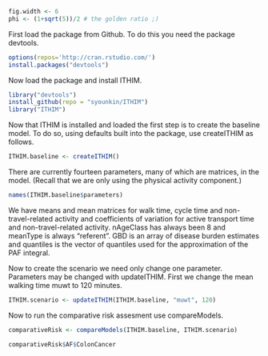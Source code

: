 

```r
fig.width <- 6
phi <- (1+sqrt(5))/2 # the golden ratio ;)
```

First load the package from Github.  To do this you need the package
devtools.

```r
options(repos='http://cran.rstudio.com/')
install.packages("devtools")
```

Now load the package and install ITHIM.

```r
library("devtools")
install_github(repo = "syounkin/ITHIM")
library("ITHIM")
```

Now that ITHIM is installed and loaded the first step is to create the
baseline model.  To do so, using defaults built into the package, use
createITHIM as follows.

```r
ITHIM.baseline <- createITHIM()
```

There are currently fourteen parameters, many of which are matrices,
in the model.  (Recall that we are only using the physical activity
component.)

```r
names(ITHIM.baseline$parameters)
```

We have means and mean matrices for walk time, cycle time and
non-travel-related activity and coefficients of variation for active
transport time and non-travel-related activity.  nAgeClass has always
been 8 and meanType is always "referent".  GBD is an array of disease
burden estimates and quantiles is the vector of quantiles used for the
approximation of the PAF integral.

Now to create the scenario we need only change one parameter.
Parameters may be changed with updateITHIM.  First we change the mean
walking time muwt to 120 minutes.

```r
ITHIM.scenario <- updateITHIM(ITHIM.baseline, "muwt", 120)
```
Now to run the comparative risk assesment use compareModels.
```r
comparativeRisk <- compareModels(ITHIM.baseline, ITHIM.scenario)
```

```r
comparativeRisk$AF$ColonCancer
```
